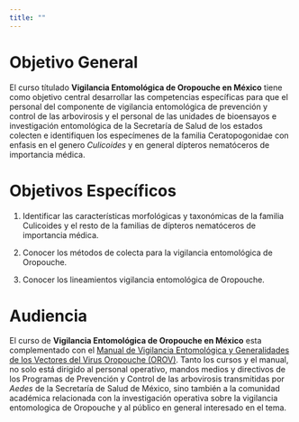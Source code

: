 ```yaml
---
title: ""
---
```



# **Objetivo General**

El curso títulado **Vigilancia Entomológica de Oropouche en México** tiene como objetivo central desarrollar las competencias específicas para que el personal del componente de vigilancia entomológica de prevención y control de las arbovirosis y el personal de las unidades de bioensayos e investigación entomológica de la Secretaría de Salud de los estados colecten e identifiquen los especímenes de la familia Ceratopogonidae con enfasis en el genero *Culicoides* y en general dípteros nematóceros de importancia médica.

# **Objetivos Específicos**

1. Identificar las características morfológicas y taxonómicas de la familia Culicoides y el resto de la familias de dípteros nematóceros de importancia médica.

2. Conocer los métodos de colecta para la vigilancia entomológica de Oropouche.

3. Conocer los lineamientos vigilancia entomológica de Oropouche.


# Audiencia

El curso de **Vigilancia Entomológica de Oropouche en México** esta complementado con el  [Manual de Vigilancia Entomológica y Generalidades de los Vectores del Virus Oropouche (OROV)](https://www.gob.mx/cms/uploads/attachment/file/968097/Manual_de_Vig_Entomologia_y_Vectores_de_Oropouche_en_Me_xico_VF1.docx.pdf). Tanto los cursos y el manual, no solo está dirigido al personal operativo, mandos medios y directivos de los Programas de Prevención y Control de las arbovirosis transmitidas por *Aedes* de la Secretaría de Salud de México, sino también a la comunidad académica relacionada con la investigación operativa sobre la vigilancia entomologica de Oropouche y al público en general interesado en el tema.
